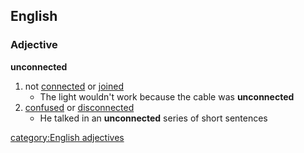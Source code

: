 ==English==
===Adjective===
'''unconnected'''
#not [[connected]] or [[joined]]
#* The light wouldn't work because the cable was '''unconnected'''
#[[confused]] or [[disconnected]]
#* He talked in an '''unconnected''' series of short sentences
[[category:English adjectives]]
